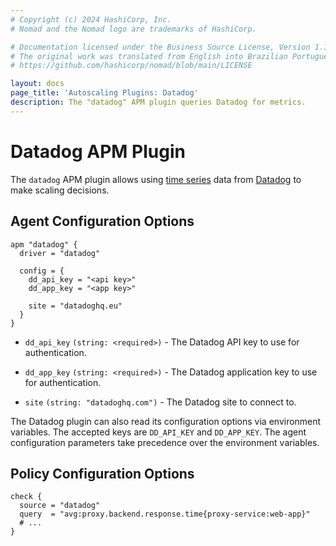 ```yaml
---
# Copyright (c) 2024 HashiCorp, Inc.
# Nomad and the Nomad logo are trademarks of HashiCorp.

# Documentation licensed under the Business Source License, Version 1.1.
# The original work was translated from English into Brazilian Portuguese.
# https://github.com/hashicorp/nomad/blob/main/LICENSE

layout: docs
page_title: 'Autoscaling Plugins: Datadog'
description: The "datadog" APM plugin queries Datadog for metrics.
---
```


# Datadog APM Plugin

The `datadog` APM plugin allows using [time series][datadog_timeseries] data
from [Datadog][datadog_homepage] to make scaling decisions.

## Agent Configuration Options

```hcl
apm "datadog" {
  driver = "datadog"

  config = {
    dd_api_key = "<api key>"
    dd_app_key = "<app key>"

    site = "datadoghq.eu"
  }
}
```

- `dd_api_key` `(string: <required>)` - The Datadog API key to use for
  authentication.

- `dd_app_key` `(string: <required>)` - The Datadog application key to use for
  authentication.

- `site` `(string: "datadoghq.com")` - The Datadog site to connect to.

The Datadog plugin can also read its configuration options via environment
variables. The accepted keys are `DD_API_KEY` and `DD_APP_KEY`. The agent
configuration parameters take precedence over the environment variables.

## Policy Configuration Options

```hcl
check {
  source = "datadog"
  query  = "avg:proxy.backend.response.time{proxy-service:web-app}"
  # ...
}
```

[datadog_homepage]: https://www.datadoghq.com/
[datadog_timeseries]: https://docs.datadoghq.com/api/v1/metrics/#query-timeseries-points

